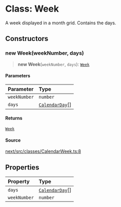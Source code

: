 # Class: Week

A week displayed in a month grid. Contains the days.

## Constructors

### new Week(weekNumber, days)

> **new Week**(`weekNumber`, `days`): [`Week`](/api/next/classes/Week.mdx)

#### Parameters

| Parameter | Type |
| :------ | :------ |
| `weekNumber` | `number` |
| `days` | [`CalendarDay`](/api/next/classes/CalendarDay.mdx)[] |

#### Returns

[`Week`](/api/next/classes/Week.mdx)

#### Source

[next/src/classes/CalendarWeek.ts:8](https://github.com/gpbl/react-day-picker/blob/56bfb649e/next/src/classes/CalendarWeek.ts#L8)

## Properties

| Property | Type |
| :------ | :------ |
| `days` | [`CalendarDay`](/api/next/classes/CalendarDay.mdx)[] |
| `weekNumber` | `number` |
